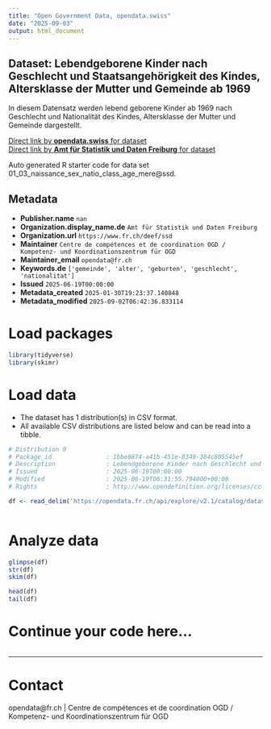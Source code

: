 ```yaml
---
title: "Open Government Data, opendata.swiss"
date: "2025-09-03"
output: html_document
---
```


## Dataset: Lebendgeborene Kinder nach Geschlecht und Staatsangehörigkeit des Kindes, Altersklasse der Mutter und Gemeinde ab 1969

In diesem Datensatz werden lebend geborene Kinder ab 1969 nach Geschlecht und Nationalität des Kindes, Altersklasse der Mutter und Gemeinde dargestellt.

[Direct link by **opendata.swiss** for dataset](https://opendata.swiss/de/dataset/lebendgeborene-kinder-nach-geschlecht-und-staatsangehorigkeit-des-kindes-altersklasse-der-1969)<br>
[Direct link by **Amt für Statistik und Daten Freiburg** for dataset](https://opendata.fr.ch/explore/dataset/01_03_naissance_sex_natio_class_age_mere/)

Auto generated R starter code for data set 01_03_naissance_sex_natio_class_age_mere@ssd.

## Metadata

- **Publisher.name** `nan`
- **Organization.display_name.de** `Amt für Statistik und Daten Freiburg`
- **Organization.url** `https://www.fr.ch/deef/ssd`
- **Maintainer** `Centre de compétences et de coordination OGD / Kompetenz- und Koordinationszentrum für OGD`
- **Maintainer_email** `opendata@fr.ch`
- **Keywords.de** `['gemeinde', 'alter', 'geburten', 'geschlecht', 'nationalitat']`
- **Issued** `2025-06-19T00:00:00`
- **Metadata_created** `2025-01-30T19:23:37.140848`
- **Metadata_modified** `2025-09-02T06:42:36.833114`


# Load packages

```r

library(tidyverse)
library(skimr)

```

# Load data

-   The dataset has 1 distribution(s) in CSV format.
-   All available CSV distributions are listed below and can be read into a tibble.

```r

# Distribution 0
# Package_id               : 1bbe8874-a41b-451e-8349-384c805545ef
# Description              : Lebendgeborene Kinder nach Geschlecht und Staatsangehörigkeit des Kindes, Altersklasse der Mutter und Gemeinde ab 1969 (csv)
# Issued                   : 2025-06-19T00:00:00
# Modified                 : 2025-06-19T06:31:55.794000+00:00
# Rights                   : http://www.opendefinition.org/licenses/cc-by-sa

df <- read_delim('https://opendata.fr.ch/api/explore/v2.1/catalog/datasets/01_03_naissance_sex_natio_class_age_mere/exports/csv?use_labels=true')



```

# Analyze data

```r

glimpse(df)
str(df)
skim(df)

head(df)
tail(df)

```

# Continue your code here...

```r

```

------------------------------------------------------------------------

# Contact

opendata@fr.ch | Centre de compétences et de coordination OGD / Kompetenz- und Koordinationszentrum für OGD
